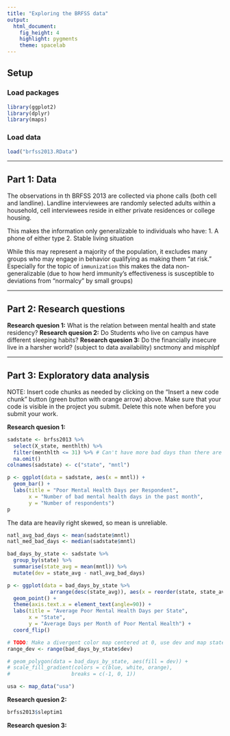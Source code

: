 ```yaml
---
title: "Exploring the BRFSS data"
output: 
  html_document: 
    fig_height: 4
    highlight: pygments
    theme: spacelab
---
```


## Setup

### Load packages

```r
library(ggplot2)
library(dplyr)
library(maps)
```

### Load data

```r
load("brfss2013.RData")
```



* * *

## Part 1: Data

The observations in th BRFSS 2013 are collected via phone calls (both cell and 
landline). Landline interviewees are randomly selected adults within a household, 
cell interviewees reside in either private residences or college housing.

This makes the information only generalizable to individuals who have:
1. A phone of either type
2. Stable living situation

While this may represent a majority of the population, it excludes many groups 
who may engage in behavior qualifying as making them "at risk." Especially for the 
topic of `immunization` this makes the data non-generalizable (due to how herd 
immunity's effectiveness is susceptible to deviations from "normalcy" by small groups)

* * *

## Part 2: Research questions

**Research quesion 1:**
What is the relation between mental health and state residency?
**Research quesion 2:**
Do Students who live on campus have different sleeping habits?
**Research quesion 3:**
Do the financially insecure live in a harsher world? (subject to data availability)
snctmony and misphlpf

* * *

## Part 3: Exploratory data analysis

NOTE: Insert code chunks as needed by clicking on the "Insert a new code chunk" 
button (green button with orange arrow) above. Make sure that your code is visible
in the project you submit. Delete this note when before you submit your work.

**Research quesion 1:**

```r
sadstate <- brfss2013 %>%
  select(X_state, menthlth) %>%
  filter(menthlth <= 31) %>% # Can't have more bad days than there are in a month
  na.omit()
colnames(sadstate) <- c("state", "mntl")

p <- ggplot(data = sadstate, aes(x = mntl)) +
  geom_bar() +
  labs(title = "Poor Mental Health Days per Respondent",
       x = "Number of bad mental health days in the past month",
       y = "Number of respondents")
p
```
 The data are heavily right skewed, so mean is unreliable.
```r
natl_avg_bad_days <- mean(sadstate$mntl)
natl_med_bad_days <- median(sadstate$mntl)

bad_days_by_state <- sadstate %>%
  group_by(state) %>%
  summarise(state_avg = mean(mntl)) %>%
  mutate(dev = state_avg - natl_avg_bad_days)

p <- ggplot(data = bad_days_by_state %>%
              arrange(desc(state_avg)), aes(x = reorder(state, state_avg), y = state_avg)) +
  geom_point() +
  theme(axis.text.x = element_text(angle=90)) +
  labs(title = "Average Poor Mental Health Days per State",
       x = "State",
       y = "Average Days per Month of Poor Mental Health") +
  coord_flip()

# TODO: Make a divergent color map centered at 0, use dev and map states with deviation
range_dev <- range(bad_days_by_state$dev)

# geom_polygon(data = bad_days_by_state, aes(fill = dev)) +
# scale_fill_gradient(colors = c(blue, white, orange),
#                    breaks = c(-1, 0, 1))

usa <- map_data("usa")
```



**Research quesion 2:**

```r
brfss2013$sleptim1
```



**Research quesion 3:**

```r

```

